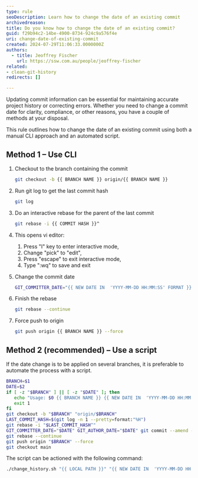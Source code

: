 ```yaml
---
type: rule
seoDescription: Learn how to change the date of an existing commit
archivedreason:
title: Do you know how to change the date of an existing commit?
guid: f29b94c2-14be-4900-8734-924c9a576f4e
uri: change-date-of-existing-commit
created: 2024-07-29T11:06:33.0000000Z
authors:
  - title: Jeoffrey Fischer
    url: https://ssw.com.au/people/jeoffrey-fischer
related:
- clean-git-history
redirects: []

---
```


Updating commit information can be essential for maintaining accurate project history or correcting errors. Whether you need to change a commit date for clarity, compliance, or other reasons, you have a couple of methods at your disposal.

This rule outlines how to change the date of an existing commit using both a manual CLI approach and an automated script.
## Method 1 – Use CLI

1. Checkout to the branch containing the commit

    ```bash
    git checkout -b {{ BRANCH NAME }} origin/{{ BRANCH NAME }}
    ```

2. Run git log to get the last commit hash

    ```bash
    git log
    ```

3. Do an interactive rebase for the parent of the last commit

    ```bash
    git rebase -i {{ COMMIT HASH }}^
    ```

4. This opens vi editor:

    1. Press "I" key to enter interactive mode,
    2. Change "pick" to "edit",
    3. Press "escape" to exit interactive mode,
    4. Type ":wq" to save and exit

5. Change the commit date

    ``` bash
    GIT_COMMITTER_DATE="{{ NEW DATE IN  'YYYY-MM-DD HH:MM:SS' FORMAT }}" GIT_AUTHOR_DATE="{{ NEW DATE IN  'YYYY-MM-DD HH:MM:SS' FORMAT }}" git commit --amend --no-edit
    ```

6. Finish the rebase

    ```bash
    git rebase --continue
    ```

7. Force push to origin

    ```bash
    git push origin {{ BRANCH NAME }} --force
    ```

## Method 2 (recommended) – Use a script

If the date change is to be applied on several branches, it is preferable to automate the process with a script.

```bash
BRANCH=$1
DATE=$2
if [ -z "$BRANCH" ] || [ -z "$DATE" ]; then
   echo "Usage: $0 {{ BRANCH NAME }} {{ NEW DATE IN  'YYYY-MM-DD HH:MM:SS' FORMAT }}"
   exit 1
fi
git checkout -b "$BRANCH" "origin/$BRANCH"
LAST_COMMIT_HASH=$(git log -n 1 --pretty=format:"%H")
git rebase -i "$LAST_COMMIT_HASH^"
GIT_COMMITTER_DATE="$DATE" GIT_AUTHOR_DATE="$DATE" git commit --amend --no-edit
git rebase --continue
git push origin "$BRANCH" --force
git checkout main
```

The script can be actioned with the following command:

```bash
./change_history.sh "{{ LOCAL PATH }}" "{{ NEW DATE IN  'YYYY-MM-DD HH:MM:SS' FORMAT }}"
```